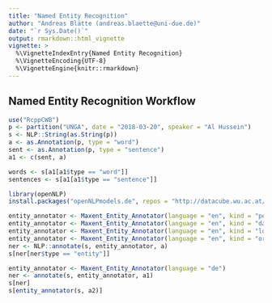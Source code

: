 ```yaml
---
title: "Named Entity Recognition"
author: "Andreas Blätte (andreas.blaette@uni-due.de)"
date: "`r Sys.Date()`"
output: rmarkdown::html_vignette
vignette: >
  %\VignetteIndexEntry{Named Entity Recognition}
  %\VignetteEncoding{UTF-8}
  %\VignetteEngine{knitr::rmarkdown}
---
```


## Named Entity Recognition Workflow

```r
use("RcppCWB")
p <- partition("UNGA", date = "2018-03-20", speaker = "Al Hussein")
s <- NLP::String(as.String(p))
a <- as.Annotation(p, type = "word")
sent <- as.Annotation(p, type = "sentence")
a1 <- c(sent, a)

words <- s[a1[a1$type == "word"]]
sentences <- s[a1[a1$type == "sentence"]]
```

```r
library(openNLP)
install.packages("openNLPmodels.de", repos = "http://datacube.wu.ac.at/", type = "source")

entity_annotator <- Maxent_Entity_Annotator(language = "en", kind = "person")
entity_annotator <- Maxent_Entity_Annotator(language = "en", kind = "date")
entity_annotator <- Maxent_Entity_Annotator(language = "en", kind = "location")
entity_annotator <- Maxent_Entity_Annotator(language = "en", kind = "organization")
ner <- NLP::annotate(s, entity_annotator, a)
s[ner[ner$type == "entity"]]

entity_annotator <- Maxent_Entity_Annotator(language = "de")
ner <- annotate(s, entity_annotator, a1)
s[ner]
s[entity_annotator(s, a2)]
```